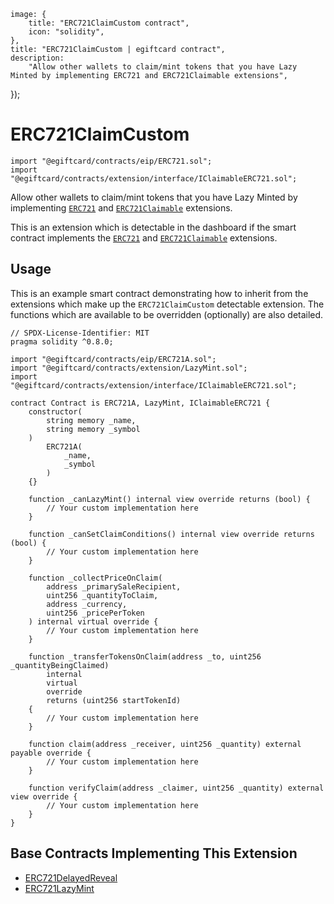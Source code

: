 
	image: {
		title: "ERC721ClaimCustom contract",
		icon: "solidity",
	},
	title: "ERC721ClaimCustom | egiftcard contract",
	description:
		"Allow other wallets to claim/mint tokens that you have Lazy Minted by implementing ERC721 and ERC721Claimable extensions",
});

# ERC721ClaimCustom

```solidity
import "@egiftcard/contracts/eip/ERC721.sol";
import "@egiftcard/contracts/extension/interface/IClaimableERC721.sol";
```

Allow other wallets to claim/mint tokens that you have Lazy Minted by
implementing [`ERC721`](/contracts/build/extensions/erc-721/ERC721) and [`ERC721Claimable`](/contracts/build/extensions/erc-721/ERC721Claimable) extensions.

This is an extension which is detectable in the dashboard if the smart contract implements the
[`ERC721`](/contracts/build/extensions/erc-721/ERC721) and [`ERC721Claimable`](/contracts/build/extensions/erc-721/ERC721Claimable) extensions.

<GithubButtonLink href="https://github.com/egiftcard/contracts/blob/main/contracts/extension/interface/IClaimableERC721.sol" />

## Usage

This is an example smart contract demonstrating how to inherit from the extensions which make up the `ERC721ClaimCustom` detectable extension.
The functions which are available to be overridden (optionally) are also detailed.

```solidity
// SPDX-License-Identifier: MIT
pragma solidity ^0.8.0;

import "@egiftcard/contracts/eip/ERC721A.sol";
import "@egiftcard/contracts/extension/LazyMint.sol";
import "@egiftcard/contracts/extension/interface/IClaimableERC721.sol";

contract Contract is ERC721A, LazyMint, IClaimableERC721 {
    constructor(
        string memory _name,
        string memory _symbol
    )
        ERC721A(
            _name,
            _symbol
        )
    {}

    function _canLazyMint() internal view override returns (bool) {
        // Your custom implementation here
    }

    function _canSetClaimConditions() internal view override returns (bool) {
        // Your custom implementation here
    }

    function _collectPriceOnClaim(
        address _primarySaleRecipient,
        uint256 _quantityToClaim,
        address _currency,
        uint256 _pricePerToken
    ) internal virtual override {
        // Your custom implementation here
    }

    function _transferTokensOnClaim(address _to, uint256 _quantityBeingClaimed)
        internal
        virtual
        override
        returns (uint256 startTokenId)
    {
        // Your custom implementation here
    }

    function claim(address _receiver, uint256 _quantity) external payable override {
        // Your custom implementation here
    }

    function verifyClaim(address _claimer, uint256 _quantity) external view override {
        // Your custom implementation here
    }
}
```

## Base Contracts Implementing This Extension

- [ERC721DelayedReveal](/contracts/build/base-contracts/erc-721/delayed-reveal)
- [ERC721LazyMint](/contracts/build/base-contracts/erc-721/lazy-mint)
